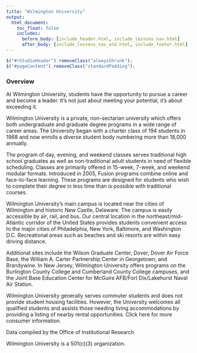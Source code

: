 ```yaml
---
title: "Wilmington University"
output:
  html_document:
    toc_float: false
    includes:
      before_body: [include_header.html, include_lessons_nav.html]
      after_body: [include_lessons_nav_end.html, include_footer.html]
---
```


```js
$("#rStudioHeader").removeClass("alwaysShrunk");
$("#pageContent").removeClass("standardPadding");
```

### Overview

At Wilmington University, students have the opportunity to pursue a career and become a leader. It's not just about meeting your potential, it's about exceeding it.

Wilmington University is a private, non-sectarian university which offers both undergraduate and graduate degree programs in a wide range of career areas. The University began with a charter class of 194 students in 1968 and now enrolls a diverse student body numbering more than 18,000 annually.

The program of day, evening, and weekend classes serves traditional high school graduates as well as non-traditional adult students in need of flexible scheduling. Classes are primarily offered in 15-week, 7-week, and weekend modular formats. Introduced in 2005, Fusion programs combine online and face-to-face learning. These programs are designed for students who wish to complete their degree in less time than is possible with traditional courses.

Wilmington University’s main campus is located near the cities of Wilmington and historic New Castle, Delaware. The campus is easily accessible by air, rail, and bus. Our central location in the northeast/mid-Atlantic corridor of the United States provides students convenient access to the major cities of Philadelphia, New York, Baltimore, and Washington D.C. Recreational areas such as beaches and ski resorts are within easy driving distance.

Additional sites include the Wilson Graduate Center, Dover, Dover Air Force Base, the William A. Carter Partnership Center in Georgetown, and Brandywine. In New Jersey, Wilmington University offers programs on the Burlington County College and Cumberland County College campuses, and the Joint Base Education Center for McGuire AFB/Fort Dix/Lakehurst Naval Air Station.

Wilmington University generally serves commuter students and does not provide student housing facilities. However, the University welcomes all qualified students and assists those needing living accommodations by providing a listing of nearby rental opportunities.
Click here for more consumer information.

Data compiled by the Office of Institutional Research

Wilmington University is a 501(c)(3) organization. 